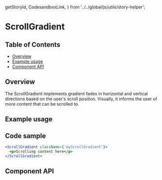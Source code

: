   getStoryId,
  CodesandboxLink,
} from '../../global/js/utils/story-helper';

# ScrollGradient

## Table of Contents

- [Overview](#overview)
- [Example usage](#example-usage)
- [Component API](#component-api)

## Overview

The ScrollGradient implements gradient fades in horizontal and vertical
directions based on the user's scroll position. Visually, it informs the user of
more content that can be scrolled to.

## Example usage

<Canvas>
  <Story
    id={getStoryId(ScrollGradient.displayName, 'scroll-gradient-vertical')}
  />
</Canvas>

## Code sample

```jsx
<ScrollGradient className={'myScrollGradient'}>
  <p>Scrolling content here</p>
</ScrollGradient>
```

## Component API

<ArgsTable />
